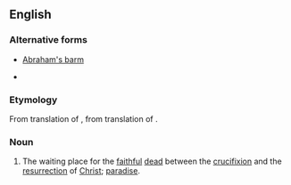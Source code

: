 ==English==

===Alternative forms===
* [[Abraham's barm]]

{{wikipedia}}
* {{seeCites}}
===Etymology===
From translation of {{etyl|LL.}} {{term|sinus|lang=la}} {{term|Abrahae|lang=la}}, from translation of {{etyl|grc}} {{term|κόλπος|tr=kolpos|lang=grc}} {{term|Ἀβραάμ|tr=Abraam|lang=grc}}.

===Noun===
{{en-noun|sg=[[Abraham]]'s [[bosom]]|-}}

# {{Christianity}} The waiting place for the [[faithful]] [[dead]] between the [[crucifixion]] and the [[resurrection]] of [[Christ]]; [[paradise]].
